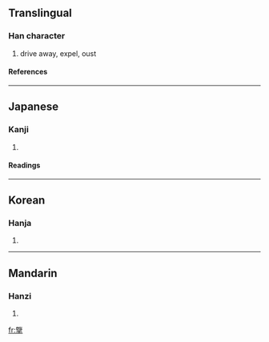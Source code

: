 ==Translingual==
===Han character===
{{Han char|rn=64|rad=手|as=15|sn=19|four=|canj=尸田手 (SWQ)}}
# drive away, expel, oust
====References====
{{Han ref|kx=0460.060|dkj=12859|dj=0808.260|hdz=31973.050|uh=64E5|ud=25829}}

----
==Japanese==
===Kanji===
{{ja-kanji|grade=|rs=手15}}
# {{defn|Japanese}} 
====Readings====
{{ja-readings|on=[[らん]] (ran)|kun=[[とる]] (toru)}}

----
==Korean==
===Hanja===
{{ko-hanja|hangeul=람>남|eumhun=|rv=ram>nam|mr=ram>nam|y=lam>nam}}
# {{defn|Korean}}

----
==Mandarin==
===Hanzi===
{{cmn-hanzi|pin=[[lǎn]] (lan3)|wg=lan<sup>3</sup>}}
# {{defn|Mandarin}}

[[fr:擥]]